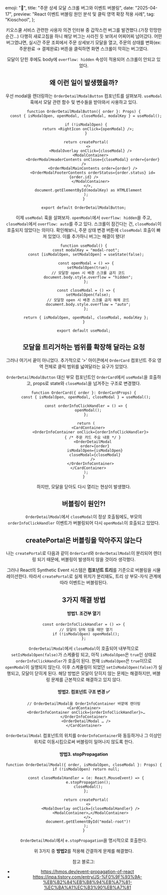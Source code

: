   emoji: "🫡",
  title: "주문 상세 모달 스크롤 버그와 이벤트 버블링",
  date: "2025-04-17",
  preview: "React 이벤트 버블링 원인 분석 및 클릭 영역 확장 적용 사례",
  tag: "Kioschool",
};

<Header {...meta} />

키오스쿨 서비스 관련한 사용자 의견 인터뷰 중 갑작스런 버그를 발견했다.(가장 민망한 순간…) 다행히 새로고침을 하니 해당 버그는 사라진 듯 보여서 어찌어찌 넘어갔다. 어떤 버그였냐면, 실시간 주문 조회에서 주문 상세보기 모달을 열고, 주문의 상태를 변화(ex: 주문완료 → 결제완료) 버튼을 클릭하면 화면 스크롤이 막히는 버그였다.

<MDXVideo
  src="/videos/react-bubbling/react-bubbling1.mp4"
  alt="모달스크롤버그1"
/>

모달이 닫힌 후에도 body에 `overflow: hidden` 속성이 적용되어 스크롤이 안되고 있었다.

## 왜 이런 일이 발생했을까?

우선 modal을 렌더링하는 `OrderDetailModalButton` 컴포넌트를 살펴보자. `useModal`훅에서 모달 관련 함수 및 변수들을 받아와서 사용하고 있다.

```tsx,title=OrderDetailModalButton,{2,5,10,12}
function OrderDetailModalButton({ order }: Props) {
  const { isModalOpen, openModal, closeModal, modalKey } = useModal();

  if (!isModalOpen) {
    return <RightIcon onClick={openModal} />;
  }

  return createPortal(
    <>
      <ModalOverlay onClick={closeModal} />
      <ModalContainer>
        <OrderModalHeaderContents onClose={closeModal} order={order} />
        <OrderModalMainContents order={order} />
        <OrderModalFooterContents orderStatus={order.status} id={order.id} />
      </ModalContainer>
    </>,
    document.getElementById(modalKey) as HTMLElement
  );
}

export default OrderDetailModalButton;
```

이제 `useModal` 훅을 살펴보자. `openModal`에서 `overflow: hidden`을 주고, `closeModal`에서 `overflow: auto`를 주고 있다. 스크롤이 잠긴다는 건, `closeModal`이 호출되지 않았다는 의미다. 확인해보니, 주문 상태 변경 버튼에 `closeModal` 호출이 빠져 있었다. 이를 추가하니 버그는 해결이 됐다!

```tsx,title=useModalHook,{8,14}
function useModal() {
  const modalKey = "modal-root";
  const [isModalOpen, setModalOpen] = useState(false);

  const openModal = () => {
    setModalOpen(true);
    // 모달창 open 시 배경 스크롤 금지 코드
    document.body.style.overflow = "hidden";
  };

  const closeModal = () => {
    setModalOpen(false);
    // 모달창 open 시 배경 스크롤 금지 해제 코드
    document.body.style.overflow = "auto";
  };

  return { isModalOpen, openModal, closeModal, modalKey };
}

export default useModal;
```

## 모달을 트리거하는 범위를 확장해 달라는 요청

그러나 여기서 끝이 아니었다. 추가적으로 ‘>’ 아이콘에서 `OrderCard` 컴포넌트 주요 영역 전체로 클릭 범위를 넓여달라는 요구가 있었다.

<MDXImage
  src="/images/react-bubbling/react-bubbling1.png"
  alt="ASIS,TOBE주문카드"
/>

`OrderDetailModalButton` 대신 부모 컴포넌트인 `OrderCard`에서 `useModal`을 호출하고, props로 state와 `closeModal`을 넘겨주는 구조로 변경했다.

```tsx,title=OrderCardComponent
function OrderCard({ order }: OrderCardProps) {
  const { isModalOpen, openModal, closeModal } = useModal();

  const orderInfoClickHandler = () => {
    openModal();
  };

  return (
    <CardContainer>
      <OrderInfoContainer onClick={orderInfoClickHandler}>
        { /* 주문 카드 주요 내용 */ }
        <OrderDetailModal
          order={order}
          isModalOpen={isModalOpen}
          closeModal={closeModal}
        />
      </OrderInfoContainer>
    </CardContainer>
  );
}
```

하지만, 모달을 닫아도 다시 열리는 현상이 발생했다.

## 버블링이 원인?!

`OrderDetailModal`에서 `closeModal`이 정상 호출됨에도, 부모의 `orderInfoClickHandler` 이벤트가 버블링되어 다시 `openModal`이 호출되고 있었다.

<MDXVideo src="/videos/react-bubbling/react-bubbling2.mp4" alt="버블링영상" />

## createPortal은 버블링을 막아주지 않는다

나는 `createPortal`로 다음과 같이 `OrderCard`와 `OrderDetailModal`이 분리되어 렌더링 되기 때문에, 버블링이 발생하지 않을 것이라 생각했다.

<MDXImage
  src="/images/react-bubbling/react-bubbling3.png"
  alt="createPortal구조"
/>

그러나 React의 Synthetic Event 시스템은 **컴포넌트 트리**를 기준으로 버블링을 시뮬레이션한다. 따라서 `createPortal`로 실제 위치가 분리돼도, 트리 상 부모-자식 관계에 따라 이벤트는 버블링된다.

<MDXImage src="/images/react-bubbling/react-bubbling4.png" alt="DOM구조" />

## 3가지 해결 방법

#### 방법1. 조건부 열기

```jsx,title=OrderInfoClickHandler
const orderInfoClickHandler = () => {
  // 모달이 닫혀 있을 때만 열기
  if (!isModalOpen) openModal();
};
```

`OrderDetailModal`에서 `closeModal`이 호출되어 내부적으로 `setIsModalOpen(false)`가 스케쥴링 되고, 아직 `isModalOpen`은 `true`인 상태로 `orderInfoClickHandler`가 호출이 된다. 현재 `isModalOpen`은 `true`이므로 `openModal`이 실행되지 않는다. 이후 스케쥴링이 되었던 `setIsModalOpen(false)`가 실행되고, 모달이 닫히게 된다. 해당 방법은 모달이 닫히지 않는 문제는 해결하지만, 버블링 문제를 근본적으로 해결하고 있지 않다.

#### 방법2. 컴포넌트 구조 변경 ✅

```tsx,title=OrderDetailModal위치이동,{4}
// OrderDetailModal을 OrderInfoContainer 바깥에 렌더링
<CardContainer>
  <OrderInfoContainer onClick={orderInfoClickHandler}>…</OrderInfoContainer>
  <OrderDetailModal … />
</CardContainer>
```

`OrderDetailModal` 컴포넌트의 위치를 `OrderInfoContainer`와 동등하거나 그 이상인 위치로 이동시킴으로써 버블링이 일어나지 않도록 한다.

#### 방법3. stopPropagation

```tsx,title=StopPropagation,{5}
function OrderDetailModal({ order, isModalOpen, closeModal }: Props) {
  if (!isModalOpen) return null;

  const closeModalHandler = (e: React.MouseEvent) => {
    e.stopPropagation();
    closeModal();
  };

  return createPortal(
    <>
      <ModalOverlay onClick={closeModalHandler} />
      <ModalContainer>…</ModalContainer>
    </>,
    document.getElementById("modal-root")!
  );
}
```

`OrderDetailModal`에서 `e.stopPropagation`을 명시적으로 호출한다.

위 3가지 중 **방법2**를 적용해 간결하게 문제를 해결했다.

참고 블로그:

- https://hmos.dev/event-propagation-of-react
- https://inpa.tistory.com/entry/JS-%F0%9F%93%9A-%EB%B2%84%EB%B8%94%EB%A7%81-%EC%BA%A1%EC%B3%90%EB%A7%81
